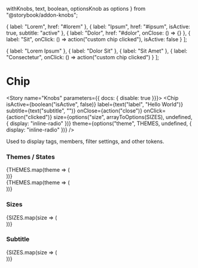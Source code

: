   withKnobs,
  text,
  boolean,
  optionsKnob as options
} from "@storybook/addon-knobs";


  { label: "Lorem", href: "#lorem" },
  { label: "Ipsum", href: "#ipsum", isActive: true, subtitle: "active" },
  { label: "Dolor", href: "#dolor", onClose: () => {} },
  {
    label: "Sit",
    onClick: () => action("custom chip clicked"),
    isActive: false
  }
];

  { label: "Lorem Ipsum" },
  { label: "Dolor Sit" },
  { label: "Sit Amet" },
  { label: "Consectetur", onClick: () => action("custom chip clicked") }
];

<Meta title="Components/Chip" decorators={[withKnobs]} component={Chip} />

# Chip

<ImportPath component={Chip} section="interactive" />

<Story name="Knobs" parameters={{ docs: { disable: true }}}>
  <Chip
    isActive={boolean("isActive", false)}
    label={text("label", "Hello World")}
    subtitle={text("subtitle", "")}
    onClose={action("close")}
    onClick={action("clicked")}
    size={options("size", arrayToOptions(SIZES), undefined, {
      display: "inline-radio"
    })}
    theme={options("theme", THEMES, undefined, { display: "inline-radio" })}
  />
</Story>

<Preview isExpanded>
  <Chip
    label="Hello world"
  />
</Preview>

<Props of={Chip} />

Used to display tags, members, filter settings, and other tokens.

### Themes / States

<Preview>
  <Story name="Themes">
    <div>
    {THEMES.map(theme => (
      <div className="margin--right--half margin--bottom--half display--inlineBlock">
        <Chip theme={theme} label={theme} />
      </div>
    ))}
    <br />
    {THEMES.map(theme => (
      <div className="margin--right--half margin--bottom--half display--inlineBlock">
        <Chip theme={theme} label={theme} isActive />
      </div>
    ))}
    </div>
  </Story>
</Preview>

### Sizes

<Preview>
  <Story name="Sizes">
    {SIZES.map(size => (
      <div className="margin--right--half margin--bottom--half display--inlineBlock">
        <Chip size={size} label={`Size: ${size}`} />
      </div>
    ))}
  </Story>
</Preview>

### Subtitle

<Preview>
  <Story name="Subtitle">
    {SIZES.map(size => (
      <div className="margin--right--half margin--bottom--half display--inlineBlock">
        <Chip size={size} label="Chip" subtitle="subtitle" />
      </div>
    ))}
  </Story>
</Preview>